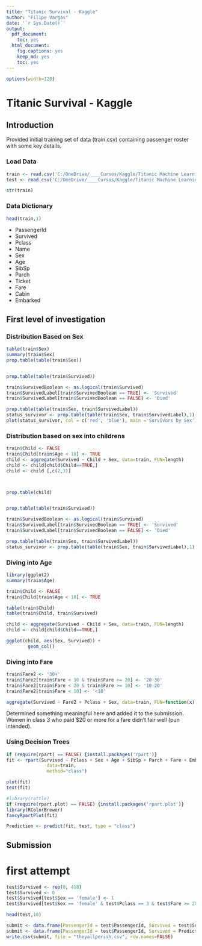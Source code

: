 ```yaml
---
title: "Titanic Survival - Kaggle"
author: "Filipe Vargas"
date: '`r Sys.Date()`'
output:
  pdf_document:
    toc: yes
  html_document:
    fig.captions: yes
    keep_md: yes
    toc: yes
---
```


```r
options(width=120)
```

# Titanic Survival - Kaggle

## Introduction

Provided initial training set of data (train.csv) containing passenger roster with some key details.

### Load Data

```r
train <- read.csv('C:/OneDrive/____Cursos/Kaggle/Titanic Machine Learning from Disaster/input/train.csv', stringsAsFactors = F)
test <- read.csv('C:/OneDrive/____Cursos/Kaggle/Titanic Machine Learning from Disaster/input/test.csv', stringsAsFactors = F)

str(train)
```

### Data Dictionary

```r
head(train,1)
```

* PassengerId
* Survived
* Pclass
* Name
* Sex
* Age
* SibSp
* Parch
* Ticket
* Fare
* Cabin
* Embarked

## First level of investigation

### Distribution Based on Sex
```r
table(train$Sex)
summary(train$Sex)
prop.table(table(train$Sex))


prop.table(table(train$Survived))

train$SurvivedBoolean <- as.logical(train$Survived)
train$SurvivedLabel[train$SurvivedBoolean == TRUE] <- 'Survived'
train$SurvivedLabel[train$SurvivedBoolean == FALSE] <- 'Died'

prop.table(table(train$Sex, train$SurvivedLabel))
status_survivor <- prop.table(table(train$Sex, train$SurvivedLabel),1)
plot(status_survivor, col = c('red', 'blue'), main ='Survivors by Sex')
```

### Distribution based on sex into childrens
```r
train$Child <- FALSE
train$Child[train$Age < 18] <- TRUE
child <- aggregate(Survived ~ Child + Sex, data=train, FUN=length)
child <- child[child$Child==TRUE,]
child <- child [,c(2,3)]



prop.table(child)


prop.table(table(train$Survived))

train$SurvivedBoolean <- as.logical(train$Survived)
train$SurvivedLabel[train$SurvivedBoolean == TRUE] <- 'Survived'
train$SurvivedLabel[train$SurvivedBoolean == FALSE] <- 'Died'

prop.table(table(train$Sex, train$SurvivedLabel))
status_survivor <- prop.table(table(train$Sex, train$SurvivedLabel),1)


```







### Diving into Age

```r
library(ggplot2)
summary(train$Age)

train$Child <- FALSE
train$Child[train$Age < 18] <- TRUE

table(train$Child)
table(train$Child, train$Survived)

child <- aggregate(Survived ~ Child + Sex, data=train, FUN=length)
child <- child[child$Child==TRUE,]

ggplot(child, aes(Sex, Survived)) +
        geom_col()
```

### Diving into Fare

```r
train$Fare2 <- '30+'
train$Fare2[train$Fare < 30 & train$Fare >= 20] <- '20-30'
train$Fare2[train$Fare < 20 & train$Fare >= 10] <- '10-20'
train$Fare2[train$Fare < 10] <- '<10'

aggregate(Survived ~ Fare2 + Pclass + Sex, data=train, FUN=function(x) {sum(x)/length(x)})

```
Determined something meaningful here and added it to the submission.
Women in class 3 who paid $20 or more for a fare didn't fair well (pun intended).


### Using Decision Trees

```r
if (require(rpart) == FALSE) {install.packages('rpart')}
fit <- rpart(Survived ~ Pclass + Sex + Age + SibSp + Parch + Fare + Embarked,
               data=train,
               method="class")

plot(fit)
text(fit)

#library(rattle)
if (require(rpart.plot) == FALSE) {install.packages('rpart.plot')}
library(RColorBrewer)
fancyRpartPlot(fit)

Prediction <- predict(fit, test, type = "class")

```

## Submission

# first attempt



```r
test$Survived <- rep(0, 418)
test$Survived <- 0
test$Survived[test$Sex == 'female'] <- 1
test$Survived[test$Sex == 'female' & test$Pclass == 3 & test$Fare >= 20] <- 0

head(test,10)

submit <- data.frame(PassengerId = test$PassengerId, Survived = test$Survived)
submit <- data.frame(PassengerId = test$PassengerId, Survived = Prediction)
write.csv(submit, file = "theyallperish.csv", row.names=FALSE)

```